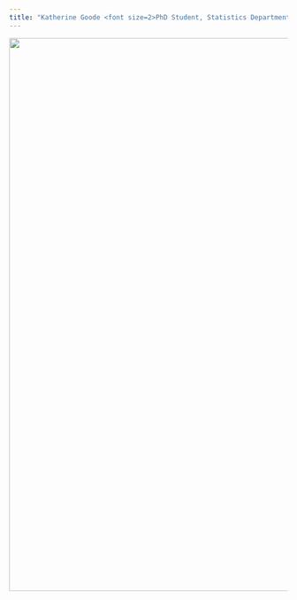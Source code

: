 ```yaml
---
title: "Katherine Goode <font size=2>PhD Student, Statistics Department, Iowa State University</font>"
---
```


<img src="/images/gl.png" width = 1000 />
